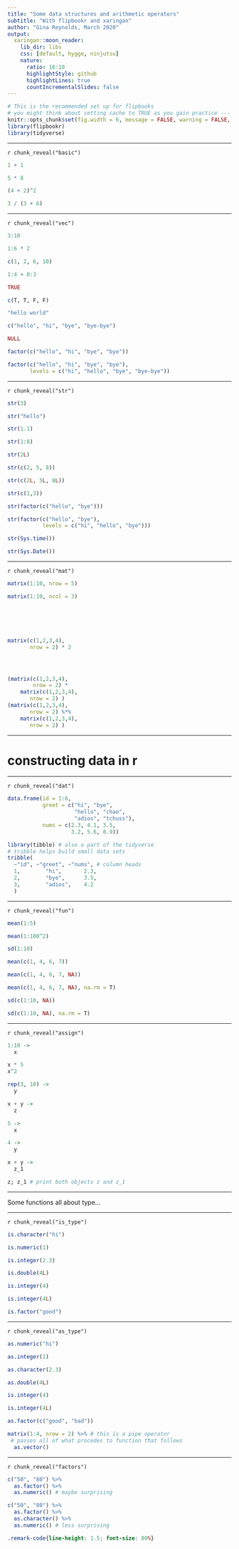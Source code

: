 ```yaml
---
title: "Some data structures and arithmetic operators"
subtitle: "With flipbookr and xaringan"
author: "Gina Reynolds, March 2020"
output:
  xaringan::moon_reader:
    lib_dir: libs
    css: [default, hygge, ninjutsu]
    nature:
      ratio: 16:10
      highlightStyle: github
      highlightLines: true
      countIncrementalSlides: false
---
```




```r
# This is the recommended set up for flipbooks
# you might think about setting cache to TRUE as you gain practice --- building flipbooks from scracth can be time consuming
knitr::opts_chunk$set(fig.width = 6, message = FALSE, warning = FALSE, comment = "", cache = FALSE, fig.retina = 3)
library(flipbookr)
library(tidyverse)
```

---

`r chunk_reveal("basic")`

```r
1 + 1

5 * 8

(4 + 2)^2

3 / (3 + 6)
```


---

`r chunk_reveal("vec")`

```r
3:10

1:6 * 2

c(1, 2, 6, 10)

1:4 + 0:3

TRUE

c(T, T, F, F)

"hello world"

c("hello", "hi", "bye", "bye-bye")

NULL

factor(c("hello", "hi", "bye", "bye"))

factor(c("hello", "hi", "bye", "bye"), 
       levels = c("hi", "hello", "bye", "bye-bye"))
```


---

`r chunk_reveal("str")`


```r
str(3)

str("hello")

str(1.1)

str(1:8)

str(2L)

str(c(2, 5, 8))

str(c(2L, 5L, 8L))

str(c(1,3))

str(factor(c("hello", "bye")))

str(factor(c("hello", "bye"), 
           levels = c("hi", "hello", "bye")))

str(Sys.time())

str(Sys.Date())
```



---

`r chunk_reveal("mat")`

```r
matrix(1:10, nrow = 5)

matrix(1:10, ncol = 3)






matrix(c(1,2,3,4), 
       nrow = 2) * 2




(matrix(c(1,2,3,4), 
        nrow = 2) *
    matrix(c(1,2,3,4), 
       nrow = 2) )
(matrix(c(1,2,3,4), 
       nrow = 2) %*%
    matrix(c(1,2,3,4), 
       nrow = 2) )
```

---

# constructing data in r

---

`r chunk_reveal("dat")`

```r
data.frame(id = 1:6, 
           greet = c("hi", "bye", 
                     "hello", "chao",
                     "adios", "tchuss"),
           nums = c(2.3, 4.1, 3.5, 
                    3.2, 5.6, 8.9))

library(tibble) # also a part of the tidyverse
# tribble helps build small data sets
tribble(
  ~"id", ~"greet", ~"nums", # column heads
  1,        "hi",       2.3, 
  2,        "bye",      3.5,
  3,        "adios",    4.2
  )
```




---

`r chunk_reveal("fun")`

```r
mean(1:5)

mean(1:100^2)

sd(1:10)

mean(c(1, 4, 6, 7))

mean(c(1, 4, 6, 7, NA))

mean(c(1, 4, 6, 7, NA), na.rm = T)

sd(c(1:10, NA))

sd(c(1:10, NA), na.rm = T)
```


---

`r chunk_reveal("assign")`

```r
1:10 ->
  x

x * 5
x^2

rep(3, 10) ->
  y 

x + y ->
  z

5 -> 
  x

4 ->
  y

x + y ->
  z_1

z; z_1 # print both objects z and z_1
```


---

Some functions all about type...


---


`r chunk_reveal("is_type")`

```r
is.character("hi")

is.numeric(1)

is.integer(2.3)

is.double(4L)

is.integer(4)

is.integer(4L)

is.factor("good")
```

---

`r chunk_reveal("as_type")`

```r
as.numeric("hi")

as.integer(1)

as.character(2.3)

as.double(4L)

is.integer(4)

is.integer(4L)

as.factor(c("good", "bad"))

matrix(1:4, nrow = 2) %>% # this is a pipe operator
 # passes all of what procedes to function that follows
  as.vector()
```


---

`r chunk_reveal("factors")`

```r
c("50", "80") %>% 
  as.factor() %>% 
  as.numeric() # maybe surprising

c("50", "80") %>% 
  as.factor() %>% 
  as.character() %>% 
  as.numeric() # less surprising
```



```css
.remark-code{line-height: 1.5; font-size: 80%}
```
